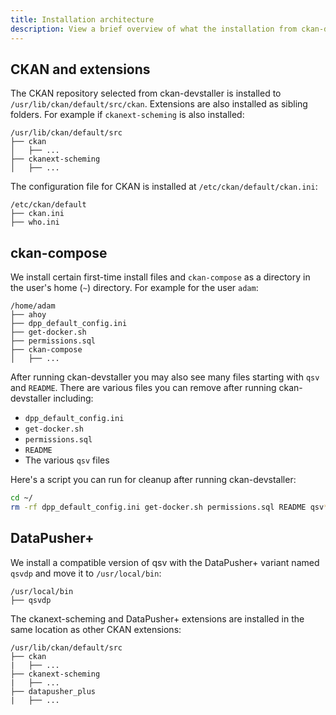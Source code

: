 ---
title: Installation architecture
description: View a brief overview of what the installation from ckan-devstaller looks like
---


## CKAN and extensions

The CKAN repository selected from ckan-devstaller is installed to `/usr/lib/ckan/default/src/ckan`. Extensions are also installed as sibling folders. For example if `ckanext-scheming` is also installed:

```files
/usr/lib/ckan/default/src
├── ckan
│   ├── ...
├── ckanext-scheming
│   ├── ...
```

The configuration file for CKAN is installed at `/etc/ckan/default/ckan.ini`:

```files
/etc/ckan/default
├── ckan.ini
├── who.ini
```

## ckan-compose

We install certain first-time install files and `ckan-compose` as a directory in the user's home (`~`) directory. For example for the user `adam`:

```files
/home/adam
├── ahoy
├── dpp_default_config.ini
├── get-docker.sh
├── permissions.sql
├── ckan-compose
│   ├── ...
```

After running ckan-devstaller you may also see many files starting with `qsv` and `README`. There are various files you can remove after running ckan-devstaller including:

- `dpp_default_config.ini`
- `get-docker.sh`
- `permissions.sql`
- `README`
- The various `qsv` files

Here's a script you can run for cleanup after running ckan-devstaller:

```bash
cd ~/
rm -rf dpp_default_config.ini get-docker.sh permissions.sql README qsv*
```

## DataPusher+

We install a compatible version of qsv with the DataPusher+ variant named `qsvdp` and move it to `/usr/local/bin`:

```files
/usr/local/bin
├── qsvdp
```

The ckanext-scheming and DataPusher+ extensions are installed in the same location as other CKAN extensions:

```files
/usr/lib/ckan/default/src
├── ckan
|   ├── ...
├── ckanext-scheming
|   ├── ...
├── datapusher_plus
|   ├── ...
```
